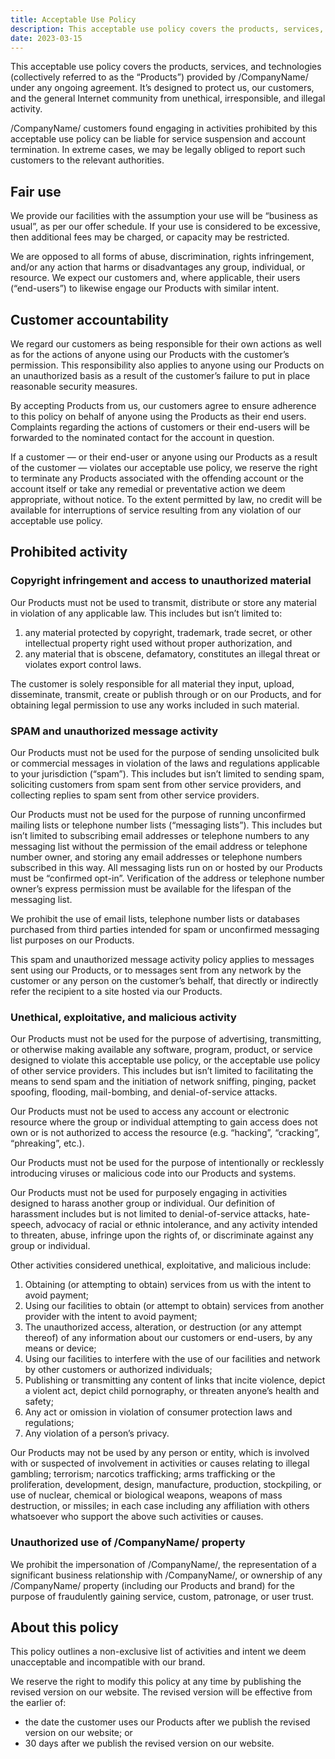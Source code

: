 ```yaml
---
title: Acceptable Use Policy
description: This acceptable use policy covers the products, services, and technologies provided by /CompanyName/ under any ongoing agreement.
date: 2023-03-15
---
```


This acceptable use policy covers the products, services, and technologies (collectively referred to as the “Products”) provided by /CompanyName/ under any ongoing agreement. It’s designed to protect us, our customers, and the general Internet community from unethical, irresponsible, and illegal activity.

/CompanyName/ customers found engaging in activities prohibited by this acceptable use policy can be liable for service suspension and account termination. In extreme cases, we may be legally obliged to report such customers to the relevant authorities.

## Fair use

We provide our facilities with the assumption your use will be “business as usual”, as per our offer schedule. If your use is considered to be excessive, then additional fees may be charged, or capacity may be restricted.

We are opposed to all forms of abuse, discrimination, rights infringement, and/or any action that harms or disadvantages any group, individual, or resource. We expect our customers and, where applicable, their users (“end-users”) to likewise engage our Products with similar intent.

## Customer accountability

We regard our customers as being responsible for their own actions as well as for the actions of anyone using our Products with the customer’s permission. This responsibility also applies to anyone using our Products on an unauthorized basis as a result of the customer’s failure to put in place reasonable security measures.

By accepting Products from us, our customers agree to ensure adherence to this policy on behalf of anyone using the Products as their end users. Complaints regarding the actions of customers or their end-users will be forwarded to the nominated contact for the account in question.

If a customer — or their end-user or anyone using our Products as a result of the customer — violates our acceptable use policy, we reserve the right to terminate any Products associated with the offending account or the account itself or take any remedial or preventative action we deem appropriate, without notice. To the extent permitted by law, no credit will be available for interruptions of service resulting from any violation of our acceptable use policy.

## Prohibited activity

### Copyright infringement and access to unauthorized material

Our Products must not be used to transmit, distribute or store any material in violation of any applicable law. This includes but isn’t limited to:

1. any material protected by copyright, trademark, trade secret, or other intellectual property right used without proper authorization, and
2. any material that is obscene, defamatory, constitutes an illegal threat or violates export control laws.

The customer is solely responsible for all material they input, upload, disseminate, transmit, create or publish through or on our Products, and for obtaining legal permission to use any works included in such material.

### SPAM and unauthorized message activity

Our Products must not be used for the purpose of sending unsolicited bulk or commercial messages in violation of the laws and regulations applicable to your jurisdiction (“spam”). This includes but isn’t limited to sending spam, soliciting customers from spam sent from other service providers, and collecting replies to spam sent from other service providers.

Our Products must not be used for the purpose of running unconfirmed mailing lists or telephone number lists (“messaging lists”). This includes but isn’t limited to subscribing email addresses or telephone numbers to any messaging list without the permission of the email address or telephone number owner, and storing any email addresses or telephone numbers subscribed in this way. All messaging lists run on or hosted by our Products must be “confirmed opt-in”. Verification of the address or telephone number owner’s express permission must be available for the lifespan of the messaging list.

We prohibit the use of email lists, telephone number lists or databases purchased from third parties intended for spam or unconfirmed messaging list purposes on our Products.

This spam and unauthorized message activity policy applies to messages sent using our Products, or to messages sent from any network by the customer or any person on the customer’s behalf, that directly or indirectly refer the recipient to a site hosted via our Products.

### Unethical, exploitative, and malicious activity

Our Products must not be used for the purpose of advertising, transmitting, or otherwise making available any software, program, product, or service designed to violate this acceptable use policy, or the acceptable use policy of other service providers. This includes but isn’t limited to facilitating the means to send spam and the initiation of network sniffing, pinging, packet spoofing, flooding, mail-bombing, and denial-of-service attacks.

Our Products must not be used to access any account or electronic resource where the group or individual attempting to gain access does not own or is not authorized to access the resource (e.g. “hacking”, “cracking”, “phreaking”, etc.).

Our Products must not be used for the purpose of intentionally or recklessly introducing viruses or malicious code into our Products and systems.

Our Products must not be used for purposely engaging in activities designed to harass another group or individual. Our definition of harassment includes but is not limited to denial-of-service attacks, hate-speech, advocacy of racial or ethnic intolerance, and any activity intended to threaten, abuse, infringe upon the rights of, or discriminate against any group or individual.

Other activities considered unethical, exploitative, and malicious include:

1. Obtaining (or attempting to obtain) services from us with the intent to avoid payment;
2. Using our facilities to obtain (or attempt to obtain) services from another provider with the intent to avoid payment;
3. The unauthorized access, alteration, or destruction (or any attempt thereof) of any information about our customers or end-users, by any means or device;
4. Using our facilities to interfere with the use of our facilities and network by other customers or authorized individuals;
5. Publishing or transmitting any content of links that incite violence, depict a violent act, depict child pornography, or threaten anyone’s health and safety;
6. Any act or omission in violation of consumer protection laws and regulations;
7. Any violation of a person’s privacy.

Our Products may not be used by any person or entity, which is involved with or suspected of involvement in activities or causes relating to illegal gambling; terrorism; narcotics trafficking; arms trafficking or the proliferation, development, design, manufacture, production, stockpiling, or use of nuclear, chemical or biological weapons, weapons of mass destruction, or missiles; in each case including any affiliation with others whatsoever who support the above such activities or causes.

### Unauthorized use of /CompanyName/ property

We prohibit the impersonation of /CompanyName/, the representation of a significant business relationship with /CompanyName/, or ownership of any /CompanyName/ property (including our Products and brand) for the purpose of fraudulently gaining service, custom, patronage, or user trust.

## About this policy

This policy outlines a non-exclusive list of activities and intent we deem unacceptable and incompatible with our brand.

We reserve the right to modify this policy at any time by publishing the revised version on our website. The revised version will be effective from the earlier of:

- the date the customer uses our Products after we publish the revised version on our website; or
- 30 days after we publish the revised version on our website.
